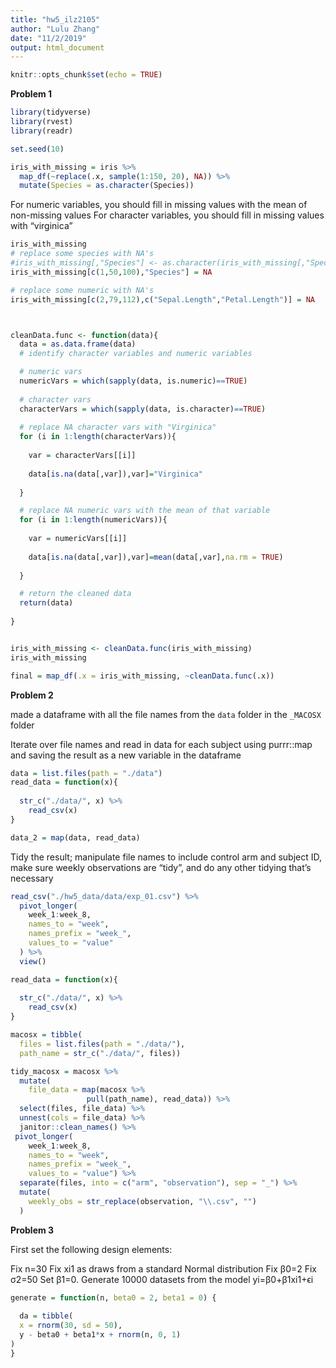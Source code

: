 ```yaml
---
title: "hw5_ilz2105"
author: "Lulu Zhang"
date: "11/2/2019"
output: html_document
---
```


```r
knitr::opts_chunk$set(echo = TRUE)
```

__Problem 1__ 

```r
library(tidyverse)
library(rvest)
library(readr)

set.seed(10)

iris_with_missing = iris %>% 
  map_df(~replace(.x, sample(1:150, 20), NA)) %>%
  mutate(Species = as.character(Species))
```

For numeric variables, you should fill in missing values with the mean of non-missing values
For character variables, you should fill in missing values with "virginica"

```r
iris_with_missing
# replace some species with NA's
#iris_with_missing[,"Species"] <- as.character(iris_with_missing[,"Species"])
iris_with_missing[c(1,50,100),"Species"] = NA

# replace some numeric with NA's
iris_with_missing[c(2,79,112),c("Sepal.Length","Petal.Length")] = NA



cleanData.func <- function(data){
  data = as.data.frame(data)
  # identify character variables and numeric variables

  # numeric vars
  numericVars = which(sapply(data, is.numeric)==TRUE)
 
  # character vars
  characterVars = which(sapply(data, is.character)==TRUE)
  
  # replace NA character vars with "Virginica"
  for (i in 1:length(characterVars)){
    
    var = characterVars[[i]]
    
    data[is.na(data[,var]),var]="Virginica"
    
  }

  # replace NA numeric vars with the mean of that variable
  for (i in 1:length(numericVars)){
    
    var = numericVars[[i]]
    
    data[is.na(data[,var]),var]=mean(data[,var],na.rm = TRUE)
    
  }

  # return the cleaned data
  return(data)
  
}


iris_with_missing <- cleanData.func(iris_with_missing)
iris_with_missing

final = map_df(.x = iris_with_missing, ~cleanData.func(.x))
```

__Problem 2__

made a dataframe with all the file names from the `data` folder in the `_MACOSX`
folder

Iterate over file names and read in data for each subject using purrr::map and saving the result as a new variable in the dataframe

```r
data = list.files(path = "./data")
read_data = function(x){
  
  str_c("./data/", x) %>% 
    read_csv(x)
}

data_2 = map(data, read_data)


```

Tidy the result; manipulate file names to include control arm and subject ID, make sure weekly observations are “tidy”, and do any other tidying that’s necessary

```r
read_csv("./hw5_data/data/exp_01.csv") %>% 
  pivot_longer(
    week_1:week_8,
    names_to = "week",
    names_prefix = "week_",
    values_to = "value"
  ) %>% 
  view()
```
```r
read_data = function(x){
  
  str_c("./data/", x) %>% 
    read_csv(x)
}

macosx = tibble(
  files = list.files(path = "./data/"),
  path_name = str_c("./data/", files))

tidy_macosx = macosx %>% 
  mutate(
    file_data = map(macosx %>%  
                 pull(path_name), read_data)) %>% 
  select(files, file_data) %>% 
  unnest(cols = file_data) %>% 
  janitor::clean_names() %>% 
 pivot_longer(
    week_1:week_8,
    names_to = "week",
    names_prefix = "week_",
    values_to = "value") %>% 
  separate(files, into = c("arm", "observation"), sep = "_") %>% 
  mutate(
    weekly_obs = str_replace(observation, "\\.csv", "")
  )
```

__Problem 3__

First set the following design elements:

Fix n=30
Fix xi1 as draws from a standard Normal distribution
Fix β0=2
Fix σ2=50
Set β1=0. Generate 10000 datasets from the model
yi=β0+β1xi1+ϵi

```r
generate = function(n, beta0 = 2, beta1 = 0) {
  
  da = tibble(
  x = rnorm(30, sd = 50),
  y - beta0 + beta1*x + rnorm(n, 0, 1)
)
}



```

